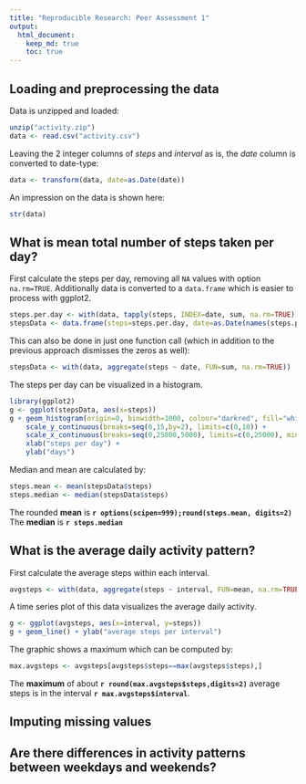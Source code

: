 ```yaml
---
title: "Reproducible Research: Peer Assessment 1"
output: 
  html_document:
    keep_md: true
    toc: true
---
```



## Loading and preprocessing the data

Data is unzipped and loaded:
```r
unzip("activity.zip")
data <- read.csv("activity.csv")
```

Leaving the 2 integer columns of *steps* and *interval* as is, the *date* column is converted to date-type:
```r
data <- transform(data, date=as.Date(date))
```

An impression on the data is shown here:
```r
str(data)
```


## What is mean total number of steps taken per day?
First calculate the steps per day, removing all `NA` values with option `na.rm=TRUE`. Additionally data is converted to a `data.frame` which is easier to process with ggplot2.
```r
steps.per.day <- with(data, tapply(steps, INDEX=date, sum, na.rm=TRUE))
stepsData <- data.frame(steps=steps.per.day, date=as.Date(names(steps.per.day)))
```

This can also be done in just one function call (which in addition to the previous approach dismisses the zeros as well):
```r
stepsData <- with(data, aggregate(steps ~ date, FUN=sum, na.rm=TRUE))
```

The steps per day can be visualized in a histogram.
```r
library(ggplot2)
g <- ggplot(stepsData, aes(x=steps))
g + geom_histogram(origin=0, binwidth=1000, colour="darkred", fill="white") +
    scale_y_continuous(breaks=seq(0,15,by=2), limits=c(0,10)) +
    scale_x_continuous(breaks=seq(0,25000,5000), limits=c(0,25000), minor_breaks=seq(0,25000,1000)) +
    xlab("steps per day") +
    ylab("days")
```

Median and mean are calculated by:
```r
steps.mean <- mean(stepsData$steps)
steps.median <- median(stepsData$steps)
```

The rounded **mean** is **`r options(scipen=999);round(steps.mean, digits=2)`**  
The **median** is **`r steps.median`**


## What is the average daily activity pattern?
First calculate the average steps within each interval.
```r
avgsteps <- with(data, aggregate(steps ~ interval, FUN=mean, na.rm=TRUE))
```

A time series plot of this data visualizes the average daily activity.
```r
g <- ggplot(avgsteps, aes(x=interval, y=steps))
g + geom_line() + ylab("average steps per interval")
```

The graphic shows a maximum which can be computed by:
```r
max.avgsteps <- avgsteps[avgsteps$steps==max(avgsteps$steps),]
```

The **maximum** of about **`r round(max.avgsteps$steps,digits=2)`** average steps is in the interval **`r max.avgsteps$interval`**.

## Imputing missing values



## Are there differences in activity patterns between weekdays and weekends?
